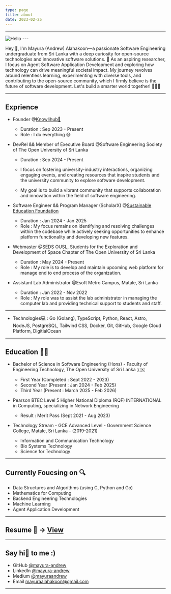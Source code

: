 ```yaml
---
type: page
title: about
date: 2023-02-25
---
```

---


<Image src={Profile} alt="Hello" width={200} height={100} loading="lazy" className="profile-photo" />
---

Hey 👋, I'm Mayura (Andrew) Alahakoon—a passionate Software Engineering undergraduate from Sri Lanka with a deep curiosity for open-source technologies and innovative software solutions. 🚀 As an aspiring researcher, I focus on Agent Software Application Development and exploring how technology can drive meaningful societal impact. My journey revolves around relentless learning, experimenting with diverse tools, and contributing to the open-source community, which I firmly believe is the future of software development. Let's build a smarter world together! 🤖👨‍💻

---
## Exprience

- Founder @[Knowlihub🧠](https://mayura-andrew.github.io/knowlihub/)
    - Duration : Sep 2023 - Present
    - Role : I do everything 😅

- DevRel && Member of Executive Board @Software Engineering Society of The Open University of Sri Lanka
    - Duration : Sep 2024 - Present
    - I focus on fostering university-industry interactions, organizing engaging events, and creating resources that inspire students and the university community to explore software development. 

    - My goal is to build a vibrant community that supports collaboration and innovation within the field of software engineering.

- Software Engineer && Program Manager (ScholarX) @[Sustainable Education Foundation](https://sefglobal.org/)
    - Duration : Jan 2024 - Jan 2025
    - Role : My focus remains on identifying and resolving challenges within the codebase while actively seeking opportunities to enhance platform functionality and developing new features.

- Webmaster @SEDS OUSL, Students for the Exploration and Development of Space Chapter of The Open University of Sri Lanka

    - Duration : May 2024 - Present
    - Role : My role is to develop and maintain upcoming web platform for manage end to end process of the organization.

- Assistant Lab Administrator @Esoft Metro Campus, Matale, Sri Lanka
    - Duration : Jan 2022 - Nov 2022
    - Role : My role was to assist the lab administrator in managing the computer lab and providing technical support to students and staff.
---
- Technologies💻 : Go (Golang), TypeScript, Python, React, Astro, NodeJS, PostgreSQL, Tailwind CSS, Docker, Git, GitHub, Google Cloud Platform, DigitialOcean
---
## Education 👨‍🎓

- Bachelor of Science in Software Engineering (Hons) - Faculty of Engineering Technology, The Open University of Sri Lanka 🇱🇰
    - First Year (Completed : Sept 2022 - 2023)
    - Second Year (Present : Jan 2024 - Feb 2025)
    - Third Year (Present : March 2025 - Feb 2026)

- Pearson BTEC Level 5 Higher National Diploma (RQF) INTERNATIONAL in Computing, specializing in Network Engineering
    - Result : Merit Pass (Sept 2021 - Aug 2023)

- Technology Stream - GCE Advanced Level - Government Science College, Matale, Sri Lanka - (2019-2021)
    - Information and Communication Technology
    - Bio Systems Technology
    - Science for Technology
---

## Currently Foucsing on 🔍

- Data Structures and Algorithms (using C, Python and Go)
- Mathematics for Computing
- Backend Engineering Technologies 
- Machine Learning
- Agent Application Development

---

## Resume 📎 -> [View](https://drive.google.com/file/d/1rni4j743Kt2XGTk_fhFuDFsbd4QgnBhM/view?usp=sharing)


---

## Say hi👋 to me :) 
- GitHub [@mayura-andrew](https://github.com/mayura-andrew)
- LinkedIn [@mayura-andrew](https://www.linkedin.com/in/andrewala/)
- Medium [@mayuraandrew](https://medium.com/@mayuraandrew)
- Email mayuraalahakoon@gmail.com

---
